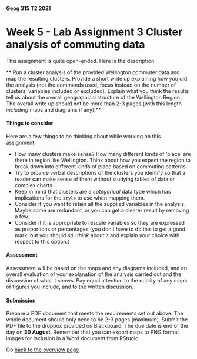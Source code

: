 #### Geog 315 T2 2021
# Week 5 - Lab Assignment 3 Cluster analysis of commuting data
This assignment is quite open-ended. Here is the description:

** Run a cluster analysis of the provided Wellington commuter data and map the resulting clusters. Provide a short write up explaining how you did the analysis (not the commands used, focus instead on the number of clusters, variables included or excluded). Explain what you think the results tell us about the overall geographical structure of the Wellington Region. The overall write up should not be more than 2-3 pages (with this length *including* maps and diagrams if any).**

#### Things to consider
Here are a few things to be thinking about while working on this assignment.

+ How many clusters make sense? How many different kinds of 'place' are there in region like Wellington. Think about how you expect the region to break down into different kinds of place based on commuting patterns.
+ Try to provide verbal descriptions of the clusters you identify so that a reader can make sense of them without studying tables of data or complex charts.
+ Keep in mind that clusters are a *categorical* data type which has implications for the `style` to use when mapping them.
+ Consider if you want to retain all the supplied variables in the analysis. Maybe some are redundant, or you can get a clearer result by removing a few.
+ Consider if it is appropriate to rescale variables so they are expressed as proportions or percentages (you don't have to do this to get a good mark, but you should still _think_ about it and explain your choice with respect to this option.)

#### Assessment
Assessment will be based on the maps and any diagrams included, and an overall evaluation of your explanation of the analysis carried out and the discussion of what it shows. Pay equal attention to the quality of any maps or figures you include, and to the written discussion. 

#### Submission
Prepare a PDF document that meets the requirements set out above. The whole document should only need to be 2-3 pages (maximum). Submit the PDF file to the dropbox provided on Blackboard. The due date is end of the day on **30 August**. Remember that you can export maps to PNG format images for inclusion in a Word document from RStudio.

Go [back to the overview page](README.md)